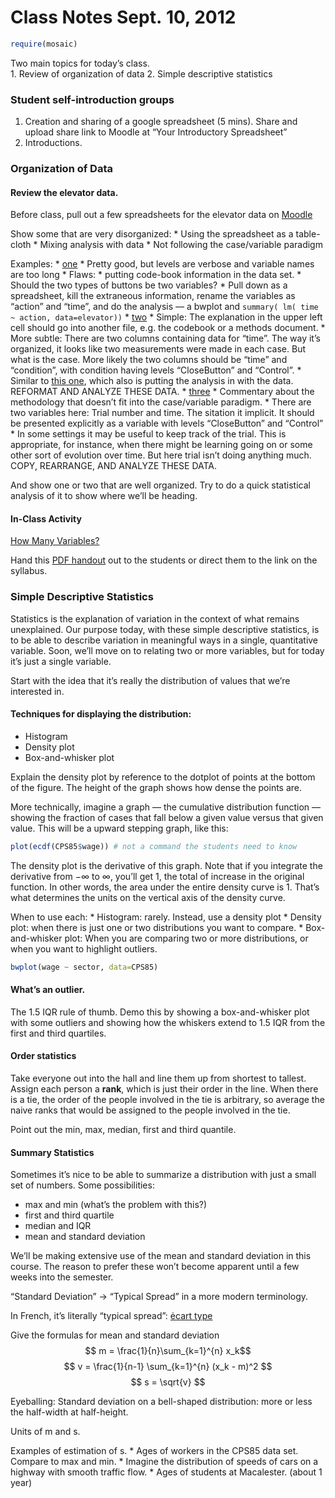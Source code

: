 Class Notes Sept. 10, 2012
========================================================

```r
require(mosaic)
```

Two main topics for today's class.  
1. Review of organization of data
2. Simple descriptive statistics

### Student self-introduction groups 

1. Creation and sharing of a google spreadsheet (5 mins).  Share and upload share link to Moodle at "Your Introductory Spreadsheet"
2. Introductions.


### Organization of Data

#### Review the elevator data.

Before class, pull out a few spreadsheets for the elevator data on [Moodle](https://moodle.macalester.edu/mod/assign/view.php?id=17379)

Show some that are very disorganized:
* Using the spreadsheet as a table-cloth
* Mixing analysis with data
* Not following the case/variable paradigm

Examples:
* [one](https://docs.google.com/spreadsheet/ccc?key=0AgvRXaok3FvUdGFZSEFnZk80c1dKTzlxODFOVTNUTlE#gid=0)
    * Pretty good, but levels are verbose and variable names are too long
    * Flaws: 
        * putting code-book information in the data set.
        * Should the two types of buttons be two variables?
    * Pull down as a spreadsheet, kill the extraneous information, rename the variables as "action" and "time", and do the analysis --- a bwplot and `summary( lm( time ~ action, data=elevator))`
* [two](https://docs.google.com/spreadsheet/ccc?key=0Andwxe-uVyf8dGZwRVZBQVpXd0htTks4dXRWRkJGeXc#gid=0)
    * Simple: The explanation in the upper left cell should go into another file, e.g. the codebook or a methods document.
    * More subtle: There are two columns containing data for "time".  The way it's organized, it looks like two measurements were made in each case.  But what is the case.  More likely the two columns should be "time" and "condition", with condition having levels "CloseButton" and "Control".
    * Similar to [this one](https://docs.google.com/a/macalester.edu/spreadsheet/ccc?key=0AvkSI1vDQvR6dGhXRW5ycFl2REVJM1otRmlvSFk4OHc#gid=0
), which also is putting the analysis in with the data.  REFORMAT AND ANALYZE THESE DATA.
* [three](https://docs.google.com/spreadsheet/ccc?key=0AmgM7K-BfgQidExmbF8zZ05vVFRoeGtuZVVaR2hwWVE#gid=0)
    * Commentary about the methodology that doesn't fit into the case/variable paradigm.
    * There are two variables here: Trial number and time.  The sitation it implicit.  It should be presented explicitly as a variable with levels "CloseButton" and "Control"
    * In some settings it may be useful to keep track of the trial.  This is appropriate, for instance, when there might be learning going on or some other sort of evolution over time.  But here trial isn't doing anything much.  COPY, REARRANGE, AND ANALYZE THESE DATA.
    
    
And show one or two that are well organized.  Try to do a quick statistical analysis of it to show where we'll be heading.

#### In-Class Activity

[How Many Variables?](../Activities/HowManyVariables.html) 

Hand this [PDF handout](https://dl.dropbox.com/u/5098197/ISM/How-Many-Variables.pdf) out to the students or direct them to the link on the syllabus.

### Simple Descriptive Statistics

Statistics is the explanation of variation in the context of what remains unexplained.  Our purpose today, with these simple descriptive statistics, is to be able to describe variation in meaningful ways in a single, quantitative variable.  Soon, we'll move on to relating two or more variables, but for today it's just a single variable.

Start with the idea that it's really the distribution of values that we're interested in.  

#### Techniques for displaying the distribution:
* Histogram
* Density plot
* Box-and-whisker plot

Explain the density plot by reference to the dotplot of points at the bottom of the figure.  The height of the graph shows how dense the points are.

More technically, imagine a graph --- the cumulative distribution function --- showing the fraction of cases that fall below a given value versus that given value.  This will be a upward stepping graph, like this:
```r
plot(ecdf(CPS85$wage)) # not a command the students need to know
```
The density plot is the derivative of this graph.  Note that if you integrate the derivative from $-\infty$ to $\infty$, you'll get 1, the total of increase in the original function.  In other words, the area under the entire density curve is 1.  That's what determines the units on the vertical axis of the density curve.

When to use each:
* Histogram: rarely.  Instead, use a density plot
* Density plot: when there is just one or two distributions you want to compare.
* Box-and-whisker plot: When you are comparing two or more distributions, or when you want to highlight outliers.

```r
bwplot(wage ~ sector, data=CPS85)
```

#### What's an outlier.

The 1.5 IQR rule of thumb.  Demo this by showing a box-and-whisker plot with some outliers and showing how the whiskers extend to 1.5 IQR from the first and third quartiles.

#### Order statistics

Take everyone out into the hall and line them up from shortest to tallest.  Assign each person a **rank**, which is just their order in the line.  When there is a tie, the order of the people involved in the tie is arbitrary, so average the naive ranks that would be assigned to the people involved in the tie.

Point out the min, max, median, first and third quantile.

#### Summary Statistics

Sometimes it's nice to be able to summarize a distribution with just a small set of numbers.  Some possibilities:

* max and min (what's the problem with this?)
* first and third quartile
* median and IQR
* mean and standard deviation

We'll be making extensive use of the mean and standard deviation in this course.  The reason to prefer these won't become apparent until a few weeks into the semester.

"Standard Deviation" -> "Typical Spread" in a more modern terminology.

In French, it's literally "typical spread": [ėcart type](http://fr.wikipedia.org/wiki/%C3%89cart_type)

Give the formulas for mean and standard deviation
$$ m = \frac{1}{n}\sum_{k=1}^{n} x_k$$
$$ v = \frac{1}{n-1} \sum_{k=1}^{n} (x_k - m)^2 $$
$$ s = \sqrt{v} $$

Eyeballing: Standard deviation on a bell-shaped distribution: more or less the half-width at half-height.

Units of m and s.  

Examples of estimation of s.
* Ages of workers in the CPS85 data set.  Compare to max and min.
* Imagine the distribution of speeds of cars on a highway with smooth traffic flow.
* Ages of students at Macalester. (about 1 year)